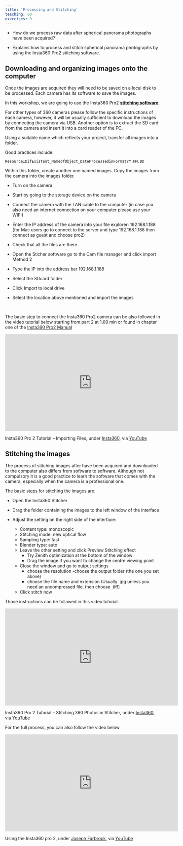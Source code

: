 ```yaml
---
title: 'Processing and Stitching'
teaching: 60
exercises: 0
---
```



:::::::::::::::::::::::::::::::::::::: questions 



- How do we process raw data after spherical panorama photographs have been acquired? 

:::::::::::::::::::::::::::::::::::::::::::::::::

:::::::::::::::::::::::::::::::::::::: objectives 



- Explains how to process and stitch spherical panorama photographs by using
the Insta360 Pro2 stitching software. 

:::::::::::::::::::::::::::::::::::::::::::::::::


<!--
<span style="color:red">
NICOLA PLEASE explain the process rather than including a video.
</span>
-->

## Downloading and organizing images onto the computer

Once the images are acquired they will need to be saved on a local disk to be processed. Each camera has its software to save the images. 


In this workshop, we are going to use the Insta360 Pro2 [**stitching software**](https://www.insta360.com/download/insta360-pro2). 


For other types of 360 cameras please follow the specific instructions of each camera, however, it will be usually sufficient to download the images by connecting the camera via USB. Another option is to extract the SD card from the camera and insert it into a card reader of the PC.

Using a suitable name which reflects your project, transfer all images into a folder.

Good practices include:

    ResourceIDifExistent_NameofObject_DateProcessedinFormatYY.MM.DD
    
Within this folder, create another one named images. Copy the images from the camera into the images folder.

 - Turn on the camera

 - Start by going to the storage device on the camera

 - Connect the camera with the LAN cable to the computer (in case you also need an internet connection on your computer please use your WIFI)
 
 - Enter the IP address of the camera into your file explorer: 192.168.1.188\pro2 (for Mac users go to connect to the server and type 192.168.1.188 then connect as guest and choose pro2)
 
 - Check that all the files are there
 
 - Open the Sticher software go to the Cam file manager and click import Method 2
 
 - Type the IP into the address bar 192.168.1.188
 
 - Select the SDcard folder
 
 - Click Import to local drive
 
 - Select the location above mentioned and import the images
 
 
\

The basic step to connect the Insta360 Pro2 camera can be also followed in the video tutorial below starting from part 2 at 1.00 min or found in chapter one of the [Insta360 Pro2 Manual](https://data.d4science.org/shub/E_ZWY4eFRLK3JxQWdxU0lDb0pBV2VsZStzM0toVG1xRTJZZUVMd1VVZExpcDJHaElpWm41d0JTMFhJaU9Id0owWA==)

<iframe width="560" height="315" src="https://www.youtube.com/embed/HEKvguHE8HM?si=7rLzOtexpkAoZVjG" title="YouTube video player" frameborder="0" allow="accelerometer; autoplay; clipboard-write; encrypted-media; gyroscope; picture-in-picture; web-share" allowfullscreen></iframe> 
Insta360 Pro 2 Tutorial – Importing Files, under [Insta360](https://www.insta360.com/), via [YouTube](https://www.youtube.com/watch?v=HEKvguHE8HM) 


## Stitching the images
The process of stitching images after have been acquired and downloaded to the computer also differs from software to software. Although not compulsory it is a good practice to learn the software that comes with the camera, especially when the camera is a professional one.

The basic steps for stitching the images are:

- Open the Insta360 Stitcher

- Drag the folder containing the images to the left window of the interface

- Adjust the setting on the right side of the interface:

  - Content type: monoscopic
  - Stitching mode: new optical flow
  - Sampling type: fast
  - Blender type: auto
  - Leave the other setting and click Preview Stitching effect
    - Try Zenith optimization at the bottom of the window
    - Drag the image if you want to change the centre viewing point
  - Close the window and go to output settings
    - choose the resolution
    -choose the output folder (the one you set above)
    - choose the file name and extension (Usually .jpg unless you need an uncompressed file, then choose .tiff)
  - Click stitch now
  



Those instructions can be followed in this video tutorial:

<iframe width="560" height="315" src="https://www.youtube.com/embed/ZozZv_ONfi8?si=NFKpjsdrsJfhgW76" title="YouTube video player" frameborder="0" allow="accelerometer; autoplay; clipboard-write; encrypted-media; gyroscope; picture-in-picture; web-share" allowfullscreen></iframe>


Insta360 Pro 2 Tutorial – Stitching 360 Photos in Stitcher, under [Insta360](https://www.insta360.com/), via [YouTube](https://www.youtube.com/watch?v=ZozZv_ONfi8) 



For the full process, you can also follow the video below

<iframe width="560" height="315" src="https://www.youtube.com/embed/SwzBG5F84Pc?si=JV-zwA1Tx8o8KG4V" title="YouTube video player" frameborder="0" allow="accelerometer; autoplay; clipboard-write; encrypted-media; gyroscope; picture-in-picture; web-share" allowfullscreen></iframe>

Using the Insta360 pro 2, under [Joseph Farbrook](https://www.youtube.com/@josephfarbrook), via [YouTube](https://www.youtube.com/watch?v=SwzBG5F84Pc)

